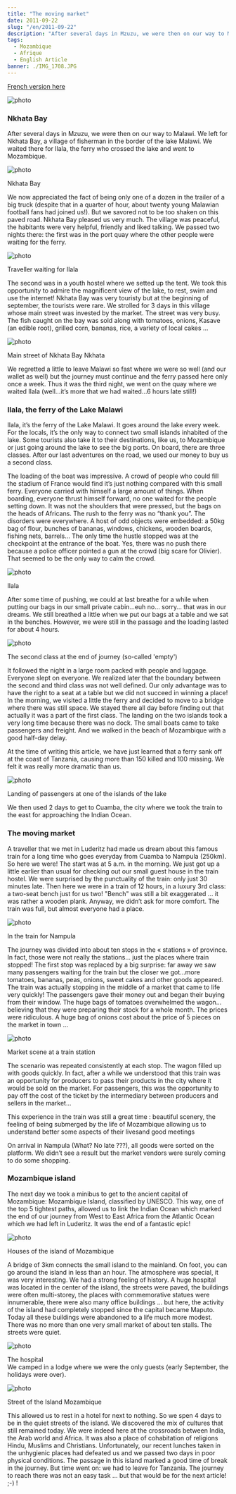 ```yaml
---
title: "The moving market"
date: 2011-09-22
slug: "/en/2011-09-22"
description: "After several days in Mzuzu, we were then on our way to Malawi. We left for Nkhata Bay, a village of fisherman in the border of the lake Malawi. We waited there for Ilala, the ferry who crossed the lake and went to Mozambique..."
tags:
  - Mozambique
  - Afrique
  - English Article
banner: ./IMG_1708.JPG
---
```


[French version here](/2011-09-22)

![photo](./IMG_1678.JPG)

### Nkhata Bay

After several days in Mzuzu, we were then on our way to Malawi. We left for Nkhata Bay, a village of fisherman in the border of the lake Malawi. We waited there for Ilala, the ferry who crossed the lake and went to Mozambique.

![photo](./IMG_1523.JPG)

<div class="img-caption">Nkhata Bay</div>

We now appreciated the fact of being only one of a dozen in the trailer of a big
truck (despite that in a quarter of hour, about twenty young Malawian football fans
had joined us!). But we savored not to be too shaken on this paved road. Nkhata Bay
pleased us very much. The village was peaceful, the habitants were very helpful,
friendly and liked talking. We passed two nights there: the first was in the port
quay where the other people were waiting for the ferry.

![photo](./IMG_1521.JPG)

<div class="img-caption">Traveller waiting for Ilala</div>

The second was in a youth hostel where we setted up the tent. We took this opportunity
to admire the magnificent view of the lake, to rest, swim and use the internet! Nkhata
Bay was very touristy but at the beginning of september, the tourists were rare.
We strolled for 3 days in this village whose main street was invested by the market.
The street was very busy. The fish caught on the bay was sold along with tomatoes,
onions, Kasave (an edible root), grilled corn, bananas, rice, a variety of local
cakes ...

![photo](./IMG_1591.JPG)

<div class="img-caption">Main street of Nkhata Bay Nkhata</div>

We regretted a little to leave Malawi so fast where we were so well (and our wallet as well) but the journey must continue and the ferry passed here only once a week. Thus it was the third night, we went on the quay where we waited Ilala (well…it’s more that we had waited…6 hours late still!)

### Ilala, the ferry of the Lake Malawi

Ilala, it’s the ferry of the Lake Malawi. It goes around the lake every week. For the locals, it’s the only way to connect two small islands inhabited of the lake. Some tourists also take it to their destinations, like us, to Mozambique or just going around the lake to see the big ports. On board, there are three classes. After our last adventures on the road, we used our money to buy us a second class.

The loading of the boat was impressive. A crowd of people who could fill the stadium of France would find it’s just nothing compared with this small ferry. Everyone carried with himself a large amount of things. When boarding, everyone thrust himself forward, no one waited for the people setting down. It was not the shoulders that were pressed, but the bags on the heads of Africans. The rush to the ferry was no “thank you”. The disorders were everywhere. A host of odd objects were embedded: a 50kg bag of flour, bunches of bananas, windows, chickens, wooden boards, fishing nets, barrels... The only time the hustle stopped was at the checkpoint at the entrance of the boat. Yes, there was no push there because a police officer pointed a gun at the crowd (big scare for Olivier). That seemed to be the only way to calm the crowd.

![photo](./IMG_1613.JPG)

<div class="img-caption">Ilala</div>

After some time of pushing, we could at last breathe for a while when putting our
bags in our small private cabin…euh no… sorry… that was in our dreams. We still breathed
a little when we put our bags at a table and we sat in the benches. However, we were
still in the passage and the loading lasted for about 4 hours.

![photo](./IMG_1665.JPG)

<div class="img-caption">
  The second class at the end of journey (so-called 'empty')
</div>

It followed the night in a large room packed with people and luggage. Everyone slept on everyone. We realized later that the boundary between the second and third class was not well defined. Our only advantage was to have the right to a seat at a table but we did not succeed in winning a place! In the morning, we visited a little the ferry and decided to move to a bridge where there was still space. We stayed there all day before finding out that actually it was a part of the first class. The landing on the two islands took a very long time because there was no dock. The small boats came to take passengers and freight. And we walked in the beach of Mozambique with a good half-day delay.

At the time of writing this article, we have just learned that a ferry sank off at the coast of Tanzania, causing more than 150 killed and 100 missing. We felt it was really more dramatic than us.

![photo](./IMG_1638.JPG)

<div class="img-caption">
  Landing of passengers at one of the islands of the lake
</div>

We then used 2 days to get to Cuamba, the city where we took the train to the east for approaching the Indian Ocean.

### The moving market

A traveller that we met in Luderitz had made us dream about this famous train for a long time who goes everyday from Cuamba to Nampula (250km). So here we were! The start was at 5 a.m. in the morning. We just got up a little earlier than usual for checking out our small guest house in the train hostel. We were surprised by the punctuality of the train: only just 30 minutes late. Then here we were in a train of 12 hours, in a luxury 3rd class: a two-seat bench just for us two! "Bench" was still a bit exaggerated ... it was rather a wooden plank. Anyway, we didn’t ask for more comfort. The train was full, but almost everyone had a place.

![photo](./IMG_1715.JPG)

<div class="img-caption">In the train for Nampula</div>

The journey was divided into about ten stops in the « stations » of province. In fact, those were not really the stations… just the places where train stopped! The first stop was replaced by a big surprise: far away we saw many passengers waiting for the train but the closer we got…more tomatoes, bananas, peas, onions, sweet cakes and other goods appeared. The train was actually stopping in the middle of a market that came to life very quickly! The passengers gave their money out and began their buying from their window. The huge bags of tomatoes overwhelmed the wagon… believing that they were preparing their stock for a whole month. The prices were ridiculous. A huge bag of onions cost about the price of 5 pieces on the market in town ...

![photo](./IMG_1691.JPG)

<div class="img-caption">Market scene at a train station</div>

The scenario was repeated consistently at each stop. The wagon filled up with goods quickly. In fact, after a while we understood that this train was an opportunity for producers to pass their products in the city where it would be sold on the market. For passengers, this was the opportunity to pay off the cost of the ticket by the intermediary between producers and sellers in the market...

This experience in the train was still a great time : beautiful scenery, the feeling of being submerged by the life of Mozambique allowing us to understand better some aspects of their livesand good meetings

On arrival in Nampula (What? No late ???), all goods were sorted on the platform. We didn’t see a result but the market vendors were surely coming to do some shopping.

### Mozambique island

The next day we took a minibus to get to the ancient capital of Mozambique: Mozambique Island, classified by UNESCO. This way, one of the top 5 tightest paths, allowed us to link the Indian Ocean which marked the end of our journey from West to East Africa from the Atlantic Ocean which we had left in Luderitz. It was the end of a fantastic epic!

![photo](./IMG_1785.JPG)

<div class="img-caption">Houses of the island of Mozambique</div>

A bridge of 3km connects the small island to the mainland. On foot, you can go around the island in less than an hour. The atmosphere was special, it was very interesting. We had a strong feeling of history. A huge hospital was located in the center of the island, the streets were paved, the buildings were often multi-storey, the places with commemorative statues were innumerable, there were also many office buildings ... but here, the activity of the island had completely stopped since the capital became Maputo. Today all these buildings were abandoned to a life much more modest. There was no more than one very small market of about ten stalls. The streets were quiet.

![photo](./IMG_1740.JPG)

<div class="img-caption">The hospital</div>
We camped in a lodge where we were the only guests (early September, the holidays
were over).

![photo](./IMG_1773.JPG)

<div class="img-caption">Street of the Island Mozambique</div>

This allowed us to rest in a hotel for next to nothing. So we spen
4 days to be in the quiet streets of the island. We discovered the mix of cultures that still remained today. We were indeed here at the crossroads between India, the Arab world and Africa. It was also a place of cohabitation of religions Hindu, Muslims and Christians.
Unfortunately, our recent lunches taken in the unhygienic places had defeated us and we passed two days in poor physical conditions. The passage in this island marked a good time of break in the journey.
But time went on: we had to leave for Tanzania. The journey to reach there was not an easy task ... but that would be for the next article! ;-) !
